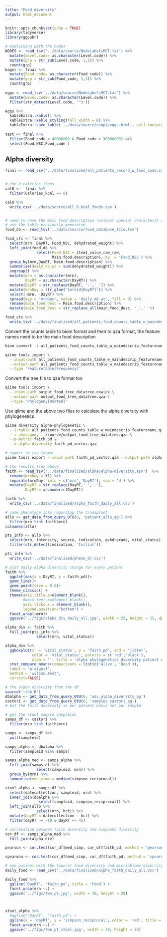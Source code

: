 ```yaml
---
title: "Food diversity"
output: html_document
---
```


```r
knitr::opts_chunk$set(echo = TRUE)
library(tidyverse)
library(ggpubr)
```




```r
# explaining with the nodes
NODES <- read_tsv('../data/source/NodeLabelsMCT.txt') %>% 
  mutate(Level.code= as.character(Level.code)) %>% 
  mutate(grp = str_sub(Level.code, 1,1)) %>% 
  count(grp)
bagel <- final %>% 
  mutate(Food_code= as.character(Food_code)) %>% 
  mutate(grp = str_sub(Food_code, 1,1)) %>% 
  count(grp)
  
eggs <- read_tsv('../data/source/NodeLabelsMCT.txt') %>% 
  mutate(Level.code= as.character(Level.code)) %>% 
  filter(str_detect(Level.code, '^3'))

eggs %>% 
  kableExtra::kable() %>% 
  kableExtra::kable_styling(full_width = F) %>% 
  kableExtra::save_kable('../data/source/sampleeggs.html', self_contained = T)
  
test <- final %>% 
  filter(Food_code < 40000000 & Food_code > 30000000) %>% 
  select(Food_NSC,Food_code )
```


## Alpha diversity

```r
final <- read_csv('../data/finalized/all_patients_record_w_food_code.csv')


# the 0 caleries items
cal0 <-  final %>% 
  filter(Calories_kcal == 0)

cal0 %>% 
  write_csv('../data/source/all_0_kcal_foods.csv')


# need to have the main food description (without special characters) as the feature name
# use the table previously generated
food_db <- read_tsv('../data/source/food_database_file.tsv')

food_cts <- final %>% 
  select(mrn, DayRT, Food_NSC, dehydrated_weight) %>% 
  left_join(food_db %>% 
              select(Food_NSC = item1_value_raw_raw,
                     Main.food.description), by  = 'Food_NSC') %>% 
  group_by(mrn,DayRT, Main.food.description) %>% 
  summarise(daily_de_wt = sum(dehydrated_weight)) %>% 
  ungroup() %>% 
  mutate(mrn = as.character(mrn),
         DayRT = as.character(DayRT)) %>% 
  mutate(DayRT = str_replace(DayRT, '-','_')) %>% 
  mutate(mrnDay = str_glue('{mrn}d{DayRT}')) %>% 
  select(-mrn, -DayRT) %>% 
  spread(key = 'mrnDay', value = 'daily_de_wt', fill = 0) %>% 
  rename(main_food_desc = Main.food.description) %>% 
  mutate(main_food_desc = str_replace_all(main_food_desc, '_',' '))

food_cts %>% 
  write_tsv('../data/finalized/all_patients_food_counts_table_w_maindescrip_featurename.tsv')

```

Convert the counts table to biom format and then to qza format, the feature names need to be the main food description

```bash
biom convert -i all_patients_food_counts_table_w_maindescrip_featurename.tsv -o all_patients_food_counts_table_w_maindescrip_featurename.biom --to-hdf5 --table-type="Table"
```

```bash
qiime tools import \
  --input-path all_patients_food_counts_table_w_maindescrip_featurename.biom \
  --output-path all_patients_food_counts_table_w_maindescrip_featurename.qza \
  --type 'FeatureTable[Frequency]'
```


Convert the tree file to qza format too

```bash
qiime tools import \
  --input-path output_food_tree_datatree.newick \
  --output-path output_food_tree_datatree.qza \
  --type 'Phylogeny[Rooted]'
```

Use qiime and the above two files to calculate the alpha diversity with phylogenetics


```bash
qiime diversity alpha-phylogenetic \
  --i-table all_patients_food_counts_table_w_maindescrip_featurename.qza \
  --i-phylogeny ../source/output_food_tree_datatree.qza \
  --p-metric faith_pd \
  --o-alpha-diversity faith_pd_vector.qza
```

```bash
# export to tsv format
qiime tools export --input-path faith_pd_vector.qza --output-path alpha
```


```r
# the results from above  
faith <- read_tsv('../data/finalized/alpha/alpha-diversity.tsv')  %>% 
  rename(mrnDay = X1) %>% 
  separate(mrnDay, into = c('mrn','DayRT'), sep = 'd') %>% 
  mutate(DayRT = str_replace(DayRT,'_','-'),
         DayRT = as.numeric(DayRT))

faith %>% 
  write_csv('../data/finalized/alpha_faith_daily_all.csv')
```

```r
# some phenotype info regarding the transplant
allo <- get_data_from_query_OTU(0, 'patient_allo_ag') %>% 
  filter(mrn %in% faith$mrn)
colnames(allo)

pts_info <- allo %>% 
  select(mrn, intensity, source, indication, gvhd:grade, vital_status) %>% 
  filter(str_detect(indication, 'Initial')) 

pts_info %>% 
  write_csv('../data/finalized/pheno_67.csv')
```

```r
# plot daily alpha diversity change for every patient
faith %>% 
  ggplot(aes(x = DayRT, y = faith_pd))+
  geom_line()+
  geom_point(size = 0.8)+
  theme_classic() +
  theme(axis.title.x=element_blank(),
        #axis.text.x=element_blank(),
        axis.ticks.x = element_blank(),
        legend.position="bottom") +
  facet_wrap(~mrn)+
  ggsave('../figs/alpha_div_daily_all.jpg', width = 25, height = 15, dpi = 300)

```


```r
alpha_div <- faith %>% 
  full_join(pts_info %>% 
              select(mrn, vital_status))

alpha_div %>% 
  ggboxplot(x  = 'vital_status', y = 'faith_pd', add = 'jitter', 
            color = 'vital_status', palette = c('red','black'),
            xlab = '', title = 'alpha phylogenetics diversity patient wise') +
  stat_compare_means(comparisons = list(c('Alive', 'Dead')),
  label = "p.signif",
  method = 'wilcox.test',
  correct=FALSE)
```

```r
# the alpha diversity from the db
source('~/db.R')
dbalpha <- get_data_from_query_OTU(0, 'asv_alpha_diversity_ag')
castori <- get_data_from_query_OTU(0, 'samples_castori_ag')
# but the faith diversity is per patient basis not per sample

# get the stool sample sampleids
samps_df <- castori %>% 
  filter(mrn %in% faith$mrn)

samps <- samps_df %>% 
  pull(sampleid)

samps_alpha <- dbalpha %>% 
  filter(sampleid %in% samps)

samps_alpha_med <- samps_alpha %>% 
  left_join(samps_df %>% 
              select(sampleid, mrn)) %>% 
  group_by(mrn) %>% 
  summarise(med_simp = median(simpson_reciprocal))

stool_alpha <- samps_df %>% 
  select(datecollection, sampleid, mrn) %>% 
  inner_join(dbalpha %>% 
               select(sampleid, simpson_reciprocal)) %>% 
  left_join(allo %>% 
              select(mrn, hct)) %>% 
  mutate(dayRT = datecollection - hct) %>% 
  filter(dayRT >= -10 & dayRT <= 41)


```

```r
# correlation between faith diversity and simpsons diversity
cor_df <- samps_alpha_med %>% 
  full_join(alpha_div) 

pearson <- cor.test(cor_df$med_simp, cor_df$faith_pd, method = 'pearson')$estimate

spearman <- cor.test(cor_df$med_simp, cor_df$faith_pd, method = 'spearman', exact = F)$estimate
```


```r
# one patient with the lowerst food diversity and micriobiome diversity and one patient with high high
daily_food <- read_csv('../data/finalized/alpha_faith_daily_all.csv')

daily_food %>% 
  ggline('DayRT', 'faith_pd', title = 'Food') +
  facet_wrap(mrn ~.) +
  ggsave('../figs/two_pt.jpg', width = 30, height = 20)



stool_alpha %>% 
  #ggline('DayRT', 'faith_pd') +
  ggline(x = 'dayRT', y = 'simpson_reciprocal', color = 'red', title = 'Micriobiome') +
  facet_wrap(mrn ~.) +
  ggsave('../figs/two_pt_stool.jpg', width = 30, height = 20)


  
```

